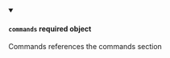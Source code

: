 
<details className="config-field" data-expandable="false" open>
<summary>

#### `commands` <span class="config-field-required" data-required="false">required</span> <span class="config-field-type">object</span> <span class="config-field-default"></span> <span class="config-field-enum"></span>

Commands references the commands section

</summary>



</details>
